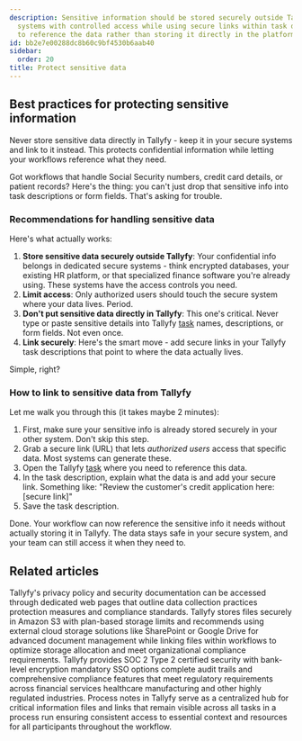 ```yaml
---
description: Sensitive information should be stored securely outside Tallyfy in dedicated
  systems with controlled access while using secure links within task descriptions
  to reference the data rather than storing it directly in the platform.
id: bb2e7e00288dc8b60c9bf4530b6aab40
sidebar:
  order: 20
title: Protect sensitive data
---
```


## Best practices for protecting sensitive information

Never store sensitive data directly in Tallyfy - keep it in your secure systems and link to it instead. This protects confidential information while letting your workflows reference what they need.

Got workflows that handle Social Security numbers, credit card details, or patient records? Here's the thing: you can't just drop that sensitive info into task descriptions or form fields. That's asking for trouble.

### Recommendations for handling sensitive data

Here's what actually works:

1.  **Store sensitive data securely outside Tallyfy**: Your confidential info belongs in dedicated secure systems - think encrypted databases, your existing HR platform, or that specialized finance software you're already using. These systems have the access controls you need.
2.  **Limit access**: Only authorized users should touch the secure system where your data lives. Period.
3.  **Don't put sensitive data directly in Tallyfy**: This one's critical. Never type or paste sensitive details into Tallyfy [task](/products/pro/tracking-and-tasks/tasks/) names, descriptions, or form fields. Not even once.
4.  **Link securely**: Here's the smart move - add secure links in your Tallyfy task descriptions that point to where the data actually lives.

Simple, right?

### How to link to sensitive data from Tallyfy

Let me walk you through this (it takes maybe 2 minutes):

1. First, make sure your sensitive info is already stored securely in your other system. Don't skip this step.
2. Grab a secure link (URL) that lets *authorized users* access that specific data. Most systems can generate these.
3. Open the Tallyfy [task](/products/pro/tracking-and-tasks/tasks/) where you need to reference this data.
4. In the task description, explain what the data is and add your secure link. Something like: "Review the customer's credit application here: [secure link]"
5. Save the task description.

Done. Your workflow can now reference the sensitive info it needs without actually storing it in Tallyfy. The data stays safe in your secure system, and your team can still access it when they need to.


## Related articles
<CardGrid>
<LinkTitleCard header="<b>Terms Legals > Tallyfy's privacy policy</b>" href="/products/pro/miscellaneous/terms-legals/where-can-i-find-tallyfys-privacy-policy/" > Tallyfy's privacy policy and security documentation can be accessed through dedicated web pages that outline data collection practices protection measures and compliance standards. </LinkTitleCard>
<LinkTitleCard header="<b>Miscellaneous > File storage and security</b>" href="/products/pro/miscellaneous/how-does-file-storage-work-in-tallyfy/" > Tallyfy stores files securely in Amazon S3 with plan-based storage limits and recommends using external cloud storage solutions like SharePoint or Google Drive for advanced document management while linking files within workflows to optimize storage allocation and meet organizational compliance requirements. </LinkTitleCard>
<LinkTitleCard header="<b>Pro > Compliance</b>" href="/products/pro/compliance/" > Tallyfy provides SOC 2 Type 2 certified security with bank-level encryption mandatory SSO options complete audit trails and comprehensive compliance features that meet regulatory requirements across financial services healthcare manufacturing and other highly regulated industries. </LinkTitleCard>
<LinkTitleCard header="<b>Edit Processes > Add process notes</b>" href="/products/pro/tracking-and-tasks/processes/edit-processes/how-to-add-process-notes/" > Process notes in Tallyfy serve as a centralized hub for critical information files and links that remain visible across all tasks in a process run ensuring consistent access to essential context and resources for all participants throughout the workflow. </LinkTitleCard>
</CardGrid>
